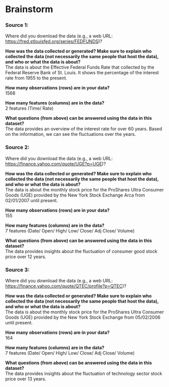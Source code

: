 # Brainstorm

### Source 1:

Where did you download the data (e.g., a web URL: [https://fred.stlouisfed.org/series/FEDFUNDS](https://fred.stlouisfed.org/series/FEDFUNDS))?

**How was the data collected or generated? Make sure to explain who collected the data (not necessarily the same people that host the data), and who or what the data is about?**
<br />The data is about the Effective Federal Funds Rate that collected by the Federal Reserve Bank of St. Louis. It shows the percentage of the interest rate from 1955 to the present.

**How many observations (rows) are in your data?**
<br />1568

**How many features (columns) are in the data?**
<br />2 features (Time/ Rate)

**What questions (from above) can be answered using the data in this dataset?**
<br />The data provides an overview of the interest rate for over 60 years. Based on the information, we can see the fluctuations over the years.


### Source 2:

Where did you download the data (e.g., a web URL: [https://finance.yahoo.com/quote/UGE?p=UGE](https://finance.yahoo.com/quote/UGE?p=UGE))?

**How was the data collected or generated? Make sure to explain who collected the data (not necessarily the same people that host the data), and who or what the data is about?**
<br />The data is about the monthly stock price for the ProShares Ultra Consumer Goods (UGE) provided by the New York Stock Exchange Arca from 02/01/2007 until present.

**How many observations (rows) are in your data?**
<br />155

**How many features (columns) are in the data?**
<br />7 features (Date/ Open/ High/ Low/ Close/ Adj Close/ Volume)

**What questions (from above) can be answered using the data in this dataset?**
<br />The data provides insights about the fluctuation of consumer good stock price over 12 years.


### Source 3:

Where did you download the data (e.g., a web URL: [https://finance.yahoo.com/quote/QTEC/profile?p=QTEC](https://finance.yahoo.com/quote/QTEC/profile?p=QTEC))?

**How was the data collected or generated? Make sure to explain who collected the data (not necessarily the same people that host the data), and who or what the data is about?**
<br />The data is about the monthly stock price for the ProShares Ultra Consumer Goods (UGE) provided by the New York Stock Exchange from 05/02/2006 until present.

**How many observations (rows) are in your data?**
<br />164

**How many features (columns) are in the data?**
<br />7 features (Date/ Open/ High/ Low/ Close/ Adj Close/ Volume)

**What questions (from above) can be answered using the data in this dataset?**
<br />The data provides insights about the fluctuation of technology sector stock price over 13 years.
